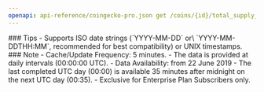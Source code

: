 ```yaml
---
openapi: api-reference/coingecko-pro.json get /coins/{id}/total_supply_chart/range
---
```


<Tip>
### Tips
- Supports ISO date strings (`YYYY-MM-DD` or\
  `YYYY-MM-DDTHH:MM`, recommended for best compatibility) or UNIX timestamps.
</Tip>

<Note>
### Note
- Cache/Update Frequency: 5 minutes.
- The data is provided at daily intervals (00:00:00 UTC).
- Data Availability: from 22 June 2019
- The last completed UTC day (00:00) is available 35 minutes after midnight on the next UTC day (00:35).
- Exclusive for Enterprise Plan Subscribers only.
</Note>